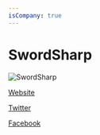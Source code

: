 ```yaml
---
isCompany: true
---
```


# SwordSharp

![SwordSharp](./images/SwordSharp_v1.png)

<Website>

[Website](http://swordsharp.com)

[Twitter](https://twitter.com/SwordSharpGames)

[Facebook](https://www.facebook.com/SwordSharpGames)

</Website>
